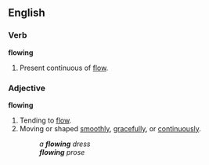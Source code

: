 ==English==
===Verb===
'''flowing'''
#Present continuous of [[flow]].

===Adjective===
'''flowing'''
#Tending to [[flow]].
#Moving or shaped [[smoothly]], [[gracefully]], or [[continuously]].
#:''a '''flowing''' dress''
#:'''''flowing''' prose''